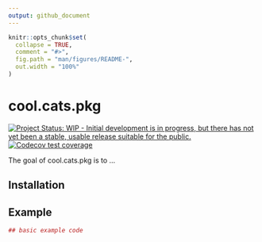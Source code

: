 ```yaml
---
output: github_document
---
```


<!-- README.md is generated from README.Rmd. Please edit that file -->

```r
knitr::opts_chunk$set(
  collapse = TRUE,
  comment = "#>",
  fig.path = "man/figures/README-",
  out.width = "100%"
)
```
# cool.cats.pkg

<!-- badges: start -->
[![Project Status: WIP - Initial development is in progress, but there has not yet been a stable, usable release suitable for the public.](https://www.repostatus.org/badges/latest/wip.svg)](https://www.repostatus.org/#wip)
[![Codecov test coverage](https://codecov.io/gh/maelle/cool.cats.pkg/branch/master/graph/badge.svg)](https://codecov.io/gh/maelle/cool.cats.pkg?branch=master)
<!-- badges: end -->

The goal of cool.cats.pkg is to ...

## Installation



## Example


```r
## basic example code
```
